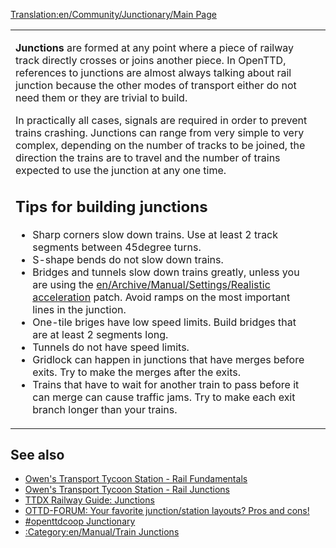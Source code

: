 [[Translation:en/Community/Junctionary/Main Page]]
{{en/Expand}}
{{en/Manual/Navigation}}
{|
|style="background:none; border:0px"|
'''Junctions''' are formed at any point where a piece of railway track directly crosses or joins another piece.  In OpenTTD, references to junctions are almost always talking about rail junction because the other modes of transport either do not need them or they are trivial to build.

In practically all cases, signals are required in order to prevent trains crashing.  Junctions can range from very simple to very complex, depending on the number of tracks to be joined, the direction the trains are to travel and the number of trains expected to use the junction at any one time.

==Tips for building junctions==
*Sharp corners slow down trains.  Use at least 2 track segments between 45degree turns.
*S-shape bends do not slow down trains.
*Bridges and tunnels slow down trains greatly, unless you are using the [[en/Archive/Manual/Settings/Realistic acceleration]] patch.  Avoid ramps on the most important lines in the junction.
*One-tile briges have low speed limits.  Build bridges that are at least 2 segments long.
*Tunnels do not have speed limits.
*Gridlock can happen in junctions that have merges before exits.  Try to make the merges after the exits.
*Trains that have to wait for another train to pass before it can merge can cause traffic jams.  Try to make each exit branch longer than your trains.

|style="background:none; border:0px"|
{{en/Community/Junctionary/Navigation}}
|}

==See also==
* [http://www.transporttycoon.net/rail Owen's Transport Tycoon Station - Rail Fundamentals]
* [http://www.transporttycoon.net/junctions Owen's Transport Tycoon Station - Rail Junctions]
* [http://uwe.s2000.ws/ttdx/network.html TTDX Railway Guide: Junctions]
* [http://www.tt-forums.net/viewtopic.php?p=251709#251709 OTTD-FORUM: Your favorite junction/station layouts? Pros and cons!]
* [http://openttdcoop.ppcis.org/wiki/index.php/Junctionary #openttdcoop Junctionary]
* [[:Category:en/Manual/Train Junctions]]